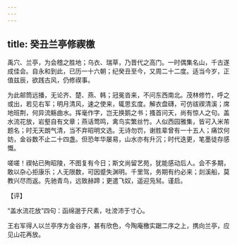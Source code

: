```yaml
---
---
---
```

title: 癸丑兰亭修禊檄
---







禹穴、兰亭，为会稽之胜地；乌衣、瑞草，乃晋代之高门。一时偶集名山，千古遂成佳会。自永和到此，已历一十六朝；纪癸丑至今，又周二十二度。适当今岁，正值兹辰，欲践古风，仍修禊事。

为此邮筒远播，无论齐、楚、燕、韩；冠冕沓来，不问东西南北。茂林修竹，呼之或出，若见右军；明月清风，速之使来，辄思玄度。解衣盘礴，可仿祓禊清溪；席地班荆，何异流觞曲水。挥毫作字，岂无换鹅之书；搔首问天，尚有惊人之句。盖水流花放，岩壑自有文章；燕话莺鸣，禽鸟实繁丝竹。人似西园雅集，皆可入米芾题名；时无天朗气清，当不弃昭明文选。无诗勿罚，谢胜辈曾有一十五人；痛饮何妨，金谷数不止二十四盏。但恐年华屡易，山水亦有升沉；时代迭更，笔墨徒存感慨。

嗟嗟！禊帖已殉昭陵，不图复有今日；斯文尚留艺苑，犹能感动后人。会不多期，敢以杂心拒康乐；人无限数，可因蹙失渊明。千里驾，务期有约必来；剡溪船，莫教兴尽而返。先驰青鸟，远致赫蹄；更遣飞奴，遥迎凫舃。谨启。

【评】

“盖水流花放”四句：函绵邈于尺素，吐滂沛于寸心。

王右军得人以兰亭序方金谷序，甚有欣色，今陶庵檄实踞二序之上，携向兰亭，应见山花再放。